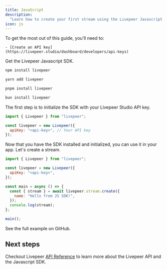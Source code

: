 ```yaml
---
title: JavaScript
description:
  "Learn how to create your first stream using the Livepeer Javascript SDK."
icon: js
---
```


<Steps>
  <Step title="Prerequisites">
  To get the most out of this guide, you’ll need to:

    - [Create an API key](https://livepeer.studio/dashboard/developers/api-keys)

  </Step>

<Step title="Install the SDK">

Get the Livepeer Javascript SDK.

<Tabs>
<Tab title="npm">

```bash
npm install livepeer
```

</Tab>
<Tab title="yarn">

```bash
yarn add livepeer
```

</Tab>
<Tab title="pnpm">

```bash
pnpm install livepeer
```

</Tab>
<Tab title="bun">

```bash
bun install livepeer
```

</Tab>
</Tabs>
  </Step>
  <Step title="Initialize the SDK">
    
The first step is to initialize the SDK with your Livepeer Studio API key.

```js
import { Livepeer } from "livepeer";

const livepeer = new Livepeer({
  apiKey: "<api-key>", // Your API key
});
```

  </Step>
  <Step title="Use the SDK">
    Now that you have the SDK installed and initialized, you can use it in your app.
Let's create a stream.

```js
import { Livepeer } from "livepeer";

const livepeer = new Livepeer({
  apiKey: "<api-key>",
});

const main = async () => {
  const { stream } = await livepeer.stream.create({
    name: "Hello from JS SDK!",
  });
  console.log(stream);
};

main();
```

  </Step>
    <Step title="Try it yourself">
      <Card
    title="JavaScript Example"
    href="https://github.com/livepeer/livepeer-js/tree/main/example"
    icon="arrow-up-right-from-square"
  >
      See the full example on GitHub.
  </Card>
  </Step>
  
</Steps>

## Next steps

Checkout Livepeer [API Reference](/api-reference) to learn more about the
Livepeer API and the Javascript SDK.
